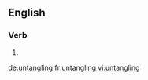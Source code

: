 ==English==

===Verb===
{{head|en|present participle}}

# {{present participle of|untangle|lang=en|nocat=1}}

[[de:untangling]]
[[fr:untangling]]
[[vi:untangling]]